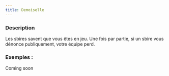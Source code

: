 ```yaml
---
title: Demoiselle
---
```



<Role DEMOISELLE header />

### Description

Les sbires savent que vous êtes en jeu. Une fois par partie, si un sbire vous dénonce publiquement, votre équipe perd.

### Exemples :

Coming soon
